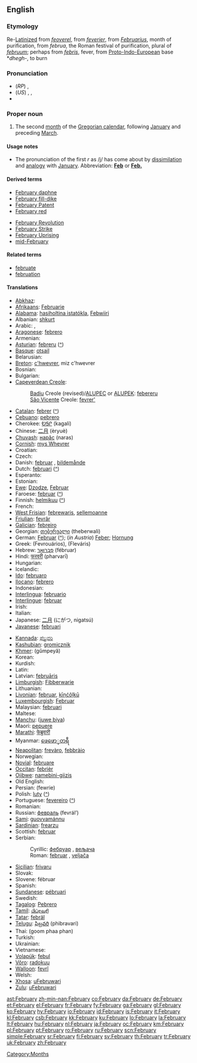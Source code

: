 ==English==

===Etymology===
Re-[[Latinize]]d from {{ME.}} ''[[feoverel]]'', from {{OF.}} ''[[feverier]]'', from {{L.}} ''[[Februarius]]'', month of purification, from ''februa'', the Roman festival of purification, plural of ''[[februum]]''; perhaps from {{L.}} ''[[febris]]'', fever, from [[Proto-Indo-European]] base *''dhegh-'', to burn

===Pronunciation===
* (''RP'') {{IPA|/ˈfɛbrʊəri/ or /ˈfɛbjʊəri/}}, {{SAMPA|/"fEbrU@ri/ or /"fEbjU@ri/}}
* (''US'') {{enPR|fĕbʹro͞o-ĕr'-ē or fĕbʹjo͞o-ĕr'-ē}}, {{IPA|/ˈfɛbruˌɛri/ or /ˈfɛbjuˌɛri/}}, {{SAMPA|/"fEbru%Eri/ or /"fEbju%Eri/}}
* {{audio|en-us-February.ogg|Audio (US)}}

===Proper noun===
{{en-proper noun|Februar|ies|-}}

# The second [[month]] of the [[Gregorian calendar]], following [[January]] and preceding [[March]].

====Usage notes====
* The pronunciation of the first ''r'' as /j/ has come about by [[dissimilation]] and [[analogy]] with [[January]]. Abbreviation: '''[[Feb]]''' or '''[[Feb.]]'''

====Derived terms====
{{top2}}
* [[February daphne]]
* [[February fill-dike]]
* [[February Patent]]
* [[February red]]
{{mid2}}
* [[February Revolution]]
* [[February Strike]]
* [[February Uprising]]
* [[mid-February]]
{{bottom}}

====Related terms====
* [[februate]]
* [[februation]]

====Translations====
{{trans-top|second month of the Gregorian calendar}}
* [[Abkhaz]]: {{Cyrl|[[жәабран]]}} {{IPAchar|(žwabran)}}
* [[Afrikaans]]: [[Februarie]]
* [[Alabama]]: [[hasiholtina istatókla]], [[Febwiiri]]
* Albanian: [[shkurt]]
* Arabic: {{t+|ar|فبراير|m|alt=فِبْرَايِر|tr=fibrāyir|sc=Arab}}, {{t-|ar|شباط|m|alt=شُبَاطٌ|tr=šubāʈ|sc=Arab}}
* [[Aragonese]]: [[febrero]]
* Armenian: {{t+|hy|փետրվար|sc=Hayeren|xs=Armenian}}
* [[Asturian]]: [[febreru]] {{m}} ([[:ast:febreru|^]])
* [[Basque]]: [[otsail]]
* Belarusian: {{t-|be|люты|tr=ljuty|sc=Cyrl|xs=Belarusian}}
* [[Breton]]: [[c'hwevrer]], miz c'hwevrer
* Bosnian: {{t-|bs|februar|m}}
* Bulgarian: {{t+|bg|февруари|m|tr=fevruari|sc=Cyrl}}
* [[Capeverdean Creole]]:
*: [[Badiu]] Creole (revised)/[[ALUPEC]] or [[ALUPEK]]: [[febereru]] {{m}}
*: [[São Vicente]] Creole: [[fevrer']]
* [[Catalan]]: [[febrer]] {{m}} ([[:ca:febrer|^]])
* [[Cebuano]]: [[pebrero]]
* Cherokee: [[ᎧᎦᎵ]] (kagali)
* Chinese: [[二月]] (èryuè)
* [[Chuvash]]: [[нарăс]] (naras)
* [[Cornish]]: [[mys Whevrer]]
* Croatian: {{t-|hr|veljača}}
* Czech: {{t+|cs|únor|m}}
* Danish: [[februar]] {{c}}, [[bildemånde]]
* Dutch: [[februari]] ([[:nl:februari|^]])
* Esperanto: {{t+|eo|februaro|xs=Esperanto}}
* Estonian: {{t+|et|veebruar}}
* [[Ewe]]: [[Dzodze]], [[Februar]]
* Faroese: [[februar]] ([[:fo:februar|^]])
* Finnish: [[helmikuu]] ([[:fi:helmikuu|^]])
* French: {{t+|fr|février|m}}
* [[West Frisian]]: [[febrewaris]], [[sellemoanne]]
* [[Friulian]]: [[fevrâr]]
* [[Galician]]: [[febreiro]] {{m}}
* Georgian: [[თებერვალი]] (theberwali)
* German: [[Februar]] {{m}} ([[:de:Februar|^]]); (''in Austria'') [[Feber]]; [[Hornung]] {{m}}
* Greek: {{t+|el|Φεβρουάριος|m|sc=Grek}} (Fevrouários), {{t+|el|Φλεβάρης|m|sc=Grek}} (Fleváris)
* Hebrew: [[פברואר|פֶבְּרוּאָר]] (fébruar)
* Hindi: [[फरवरी]] (pharvarī)
* Hungarian: {{t+|hu|február}}
* Icelandic: {{t+|is|febrúar}}
* [[Ido]]: [[februaro]]
* [[Ilocano]]: [[febrero]]
* Indonesian: {{t-|id|februari|xs=Indonesian}}
* [[Interlingua]]: [[februario]]
* [[Interlingue]]: [[februar]]
* Irish: {{t+|ga|Feabhra|xs=Irish}}
* Italian: {{t+|it|febbraio|m}}
* Japanese: [[二月]] (にがつ, nigatsú)
* [[Javanese]]: [[februari]]
{{trans-mid}}
* [[Kannada]]: [[ಫೆಬ್ರವರಿ]]
* [[Kashubian]]: [[gromicznik]]
* [[Khmer]]: {{Khmr|[[កុម្ភៈ]]}} (gŭmpeyă)
* Korean: {{t+|ko|이월|tr=iweol|sc=KOchar}}
* Kurdish: {{t+|ku|reşemî}}
* Latin: {{t+|la|Februarius}}
* Latvian: [[februāris]]
* [[Limburgish]]: [[Fibberwarie]]
* Lithuanian: {{t+|lt|vasaris|m|xs=Lithuanian}}
* [[Livonian]]: [[februar]], [[kīņćõļkū]]
* [[Luxembourgish]]: [[Februar]]
* Malaysian: [[februari]]
* Maltese: {{t-|mt|Frar|xs=Maltese}}
* [[Manchu]]: ([[juwe biya]])
* Maori: [[pepuere]]
* [[Marathi]]: [[फेब्रुवारी]]
* Myanmar: [[ဖေဖော္ဝာရီ]] {{IPAchar|(phephɔwaẏi)}}
* [[Neapolitan]]: [[frevàro]], [[febbràio]]
* Norwegian: {{t+|no|februar}}
* [[Novial]]: [[februare]]
* [[Occitan]]: [[febrièr]] {{m}}
* [[Ojibwe]]: [[namebini-giizis]]
* Old English: {{t-|ang|solmonaþ|m|xs=Old English}}
* Persian: {{fa-Arab|[[فوریه]]}} (fewrie)
* Polish: [[luty]] {{m}} ([[:pl:luty|^]])
* Portuguese: [[fevereiro]] {{m}} ([[:pt:fevereiro|^]])
* Romanian: {{t+|ro|februarie|m}}
* Russian: [[февраль]] (fevrál’) {{m}}
* [[Sami]]: [[guovvamánnu]]
* [[Sardinian]]: [[frearzu]] {{m}}
* Scottish: [[februar]]
* Serbian:
*: Cyrillic: [[фебруар#Serbian|фебруар]] {{m}}, [[вељача]] {{f}}
*: Roman: [[februar#Serbian|februar]] {{m}}, [[veljača]] {{f}}
* [[Sicilian]]: [[frivaru]] {{m}}
* Slovak: {{t+|sk|február|m}}
* Slovene: fébruar {{m}}
* Spanish: {{t+|es|febrero|m}}
* [[Sundanese]]: [[pébruari]]
* Swedish: {{t+|sv|februari}}
* [[Tagalog]]: [[Pebrero]]
* [[Tamil]]: [[பிப்ரவரி]]
* [[Tatar]]: [[febräl]]
* [[Telugu]]: [[ఫిబ్రవరి]] (phibravari)
* Thai: {{Thai|[[กุมภาพันธ์]]}} (goom phaa phan)
* Turkish: {{t+|tr|şubat}}
* Ukrainian: {{t+|uk|лютий|tr=ljútyj|sc=Cyrl|xs=Ukrainian}}
* Vietnamese: {{t+|vi|tháng hai|xs=Vietnamese}}
* [[Volapük]]: [[febul]]
* [[Võro]]: [[radokuu]]
* [[Walloon]]: [[fevrî]]
* Welsh: {{t-|cy|Chwefror|xs=Welsh}}
* [[Xhosa]]: [[uFebruwari]]
* [[Zulu]]: [[uFebruwari]]
{{trans-bottom}}

[[Category:Months]]

[[ast:February]]
[[zh-min-nan:February]]
[[co:February]]
[[da:February]]
[[de:February]]
[[et:February]]
[[el:February]]
[[fr:February]]
[[fy:February]]
[[ga:February]]
[[gl:February]]
[[ko:February]]
[[hy:February]]
[[io:February]]
[[id:February]]
[[is:February]]
[[it:February]]
[[kl:February]]
[[csb:February]]
[[kk:February]]
[[ku:February]]
[[lo:February]]
[[la:February]]
[[lt:February]]
[[hu:February]]
[[nl:February]]
[[ja:February]]
[[oc:February]]
[[km:February]]
[[pl:February]]
[[pt:February]]
[[ro:February]]
[[ru:February]]
[[scn:February]]
[[simple:February]]
[[sr:February]]
[[fi:February]]
[[sv:February]]
[[th:February]]
[[tr:February]]
[[uk:February]]
[[zh:February]]